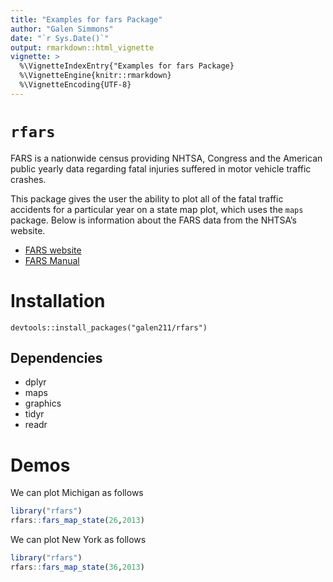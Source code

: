 ```yaml
---
title: "Examples for fars Package"
author: "Galen Simmons"
date: "`r Sys.Date()`"
output: rmarkdown::html_vignette
vignette: >
  %\VignetteIndexEntry{"Examples for fars Package}
  %\VignetteEngine{knitr::rmarkdown}
  %\VignetteEncoding{UTF-8}
---
```


# `rfars`
FARS is a nationwide census providing NHTSA, Congress and the American public yearly data regarding fatal injuries suffered in motor vehicle traffic crashes.

This package gives the user the ability to plot all of the fatal traffic accidents for a particular year on a state map plot, which uses the `maps` package.  Below is information about the FARS data from the NHTSA's website.

- [FARS website](https://www.nhtsa.gov/research-data/fatality-analysis-reporting-system-fars)
- [FARS Manual](https://crashstats.nhtsa.dot.gov/#/DocumentTypeList/4)

# Installation
`devtools::install_packages("galen211/rfars")`

## Dependencies
+ dplyr
+ maps
+ graphics
+ tidyr
+ readr

# Demos
We can plot Michigan as follows
```r
library("rfars")
rfars::fars_map_state(26,2013)
```

We can plot New York as follows
```r
library("rfars")
rfars::fars_map_state(36,2013)
```

